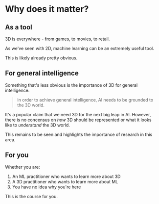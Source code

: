 # Why does it matter?

## As a tool

3D is everywhere - from games, to movies, to retail.

As we've seen with 2D, machine learning can be an extremely useful tool.

This is likely already pretty obvious.

## For general intelligence

Something that's less obvious is the importance of 3D for general intelligence.

> In order to achieve general intelligence, AI needs to be grounded to the 3D world.

It's a popular claim that we need 3D for the next big leap in AI. However, there is no concensus on _how_ 3D should be represented or what it looks like to _understand_ the 3D world.

This remains to be seen and highlights the importance of research in this area.

## For you

Whether you are:

1. An ML practitioner who wants to learn more about 3D
2. A 3D practitioner who wants to learn more about ML
3. You have no idea why you're here

This is the course for you.
